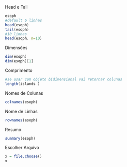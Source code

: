 Head e Tail
```r
esoph
#default 6 linhas
head(esoph)
tail(esoph)
#10 linhas
head(esoph, n=10)
```

Dimensões
```r
dim(esoph)
dim(esoph)[1]
```

Comprimento
```r
#se usar com objeto bidimensional vai retornar colunas
length(islands )
```

Nomes de Colunas
```r
colnames(esoph)
```

Nome de Linhas
```r
rownames(esoph)
```

Resumo
```r
summary(esoph)
```

Escolher Arquivo
```r
x = file.choose()
x
```

